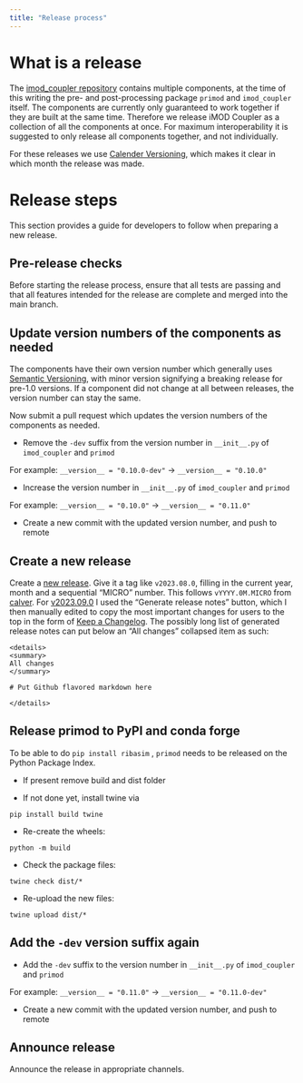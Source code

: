 ```yaml
---
title: "Release process"
---
```


# What is a release

The [imod_coupler repository](https://github.com/Deltares/imod_coupler) contains multiple components, at the time of this writing the pre- and post-processing package `primod` and `imod_coupler` itself.
The components are currently only guaranteed to work together if they are built at the same time.
Therefore we release iMOD Coupler as a collection of all the components at once.
For maximum interoperability it is suggested to only release all components together, and not individually.

For these releases we use [Calender Versioning](https://calver.org/), which makes it clear in which month the release was made.

# Release steps

This section provides a guide for developers to follow when preparing a new release.

## Pre-release checks

Before starting the release process, ensure that all tests are passing and that all features intended for the release are complete and merged into the main branch.

## Update version numbers of the components as needed

The components have their own version number which generally uses [Semantic Versioning](https://semver.org/), with minor version signifying a breaking release for pre-1.0 versions. 
If a component did not change at all between releases, the version number can stay the same.

Now submit a pull request which updates the version numbers of the components as needed.

- Remove the `-dev` suffix from the version number in `__init__.py` of `imod_coupler` and `primod`

For example: `__version__ = "0.10.0-dev"` -> `__version__ = "0.10.0"`

- Increase the version number in `__init__.py` of `imod_coupler` and `primod`

For example: `__version__ = "0.10.0"` -> `__version__ = "0.11.0"`

- Create a new commit with the updated version number,
and push to remote

## Create a new release

Create a [new release](https://github.com/Deltares/imod_coupler/releases/new).
Give it a tag like `v2023.08.0`, filling in the current year, month and a sequential "MICRO" number.
This follows `vYYYY.0M.MICRO` from [calver](https://calver.org/).
For [v2023.09.0](https://github.com/Deltares/Ribasim/releases/tag/v2023.09.0) I used the "Generate release notes" button, which I then manually edited to copy the most important changes for users to the top in the form of [Keep a Changelog](https://keepachangelog.com/en/1.0.0/).
The possibly long list of generated release notes can put below an "All changes" collapsed item as such:

```
<details>
<summary>
All changes
</summary>

# Put Github flavored markdown here

</details>

```

## Release primod to PyPI and conda forge

To be able to do `pip install ribasim` , `primod` needs to be released on the Python Package Index.

- If present remove build and dist folder

- If not done yet, install twine via
```
pip install build twine
```
- Re-create the wheels:
```
python -m build
```

- Check the package files:
```
twine check dist/*
```

- Re-upload the new files:
```
twine upload dist/*
```

## Add the `-dev` version suffix again

- Add the `-dev` suffix to the version number in `__init__.py` of `imod_coupler` and `primod`

For example: `__version__ = "0.11.0"` -> `__version__ = "0.11.0-dev"`

- Create a new commit with the updated version number,
and push to remote

## Announce release

Announce the release in appropriate channels.
